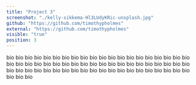 ```yaml
---
title: "Project 3"
screenshot: "./kelly-sikkema-Hl3LUdyKRic-unsplash.jpg"
github: "https://github.com/timothypholmes"
external: "https://github.com/timothypholmes"
visible: "true"
position: 3
---
```


bio bio bio bio bio bio bio bio bio
bio bio bio bio bio bio bio bio bio
bio bio bio bio bio bio bio bio bio
bio bio bio bio bio bio bio bio bio
bio bio bio bio bio bio bio bio bio
bio bio bio bio bio bio bio bio bio
bio bio bio bio bio bio bio bio bio
